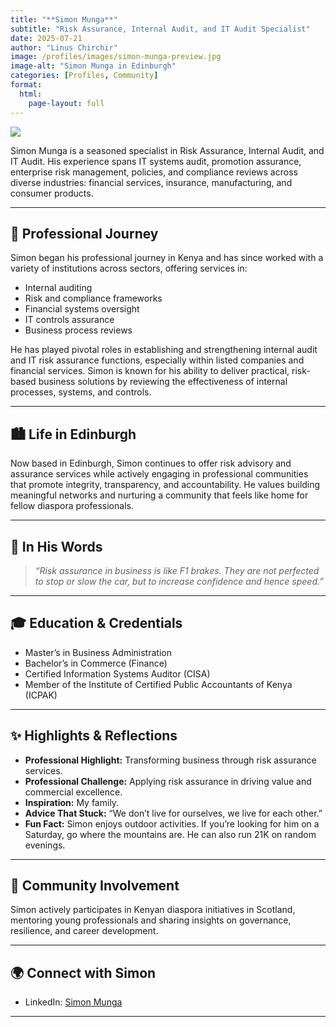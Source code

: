 ```yaml
---
title: "**Simon Munga**"
subtitle: "Risk Assurance, Internal Audit, and IT Audit Specialist"
date: 2025-07-21
author: "Linus Chirchir"
image: /profiles/images/simon-munga-preview.jpg
image-alt: "Simon Munga in Edinburgh"
categories: [Profiles, Community]
format:
  html:
    page-layout: full
---
```


![](/profiles/images/simon-munga.jpg)

Simon Munga is a seasoned specialist in Risk Assurance, Internal Audit, and IT Audit. His experience spans IT systems audit, promotion assurance, enterprise risk management, policies, and compliance reviews across diverse industries: financial services, insurance, manufacturing, and consumer products.

---

## 💼 Professional Journey

Simon began his professional journey in Kenya and has since worked with a variety of institutions across sectors, offering services in:

- Internal auditing  
- Risk and compliance frameworks  
- Financial systems oversight  
- IT controls assurance  
- Business process reviews  

He has played pivotal roles in establishing and strengthening internal audit and IT risk assurance functions, especially within listed companies and financial services. Simon is known for his ability to deliver practical, risk-based business solutions by reviewing the effectiveness of internal processes, systems, and controls.

---

## 🏙️ Life in Edinburgh

Now based in Edinburgh, Simon continues to offer risk advisory and assurance services while actively engaging in professional communities that promote integrity, transparency, and accountability. He values building meaningful networks and nurturing a community that feels like home for fellow diaspora professionals.

---

## 💬 In His Words

> *“Risk assurance in business is like F1 brakes. They are not perfected to stop or slow the car, but to increase confidence and hence speed.”*

---

## 🎓 Education & Credentials

- Master’s in Business Administration  
- Bachelor’s in Commerce (Finance)  
- Certified Information Systems Auditor (CISA)  
- Member of the Institute of Certified Public Accountants of Kenya (ICPAK)  

---

## ✨ Highlights & Reflections

- **Professional Highlight:** Transforming business through risk assurance services.  
- **Professional Challenge:** Applying risk assurance in driving value and commercial excellence.  
- **Inspiration:** My family.  
- **Advice That Stuck:** "We don’t live for ourselves, we live for each other."  
- **Fun Fact:** Simon enjoys outdoor activities. If you're looking for him on a Saturday, go where the mountains are. He can also run 21K on random evenings.

---

## 🤝 Community Involvement

Simon actively participates in Kenyan diaspora initiatives in Scotland, mentoring young professionals and sharing insights on governance, resilience, and career development.

---

## 🌍 Connect with Simon

- LinkedIn: [Simon Munga](https://www.linkedin.com/in/simon-munga-6670b055/)

---